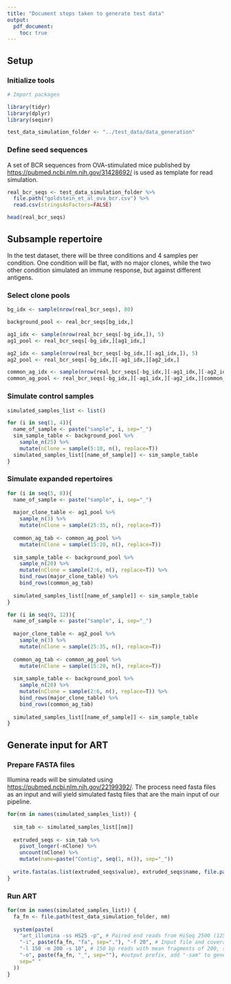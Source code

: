 ```yaml
---
title: "Document steps taken to generate test data"
output:
  pdf_document:
    toc: true
---
```


## Setup

### Initialize tools

```r
# Import packages

library(tidyr)
library(dplyr)
library(seqinr)
```

```r
test_data_simulation_folder <- "../test_data/data_generation"
```


### Define seed sequences

A set of BCR sequences from OVA-stimulated mice published by [https://pubmed.ncbi.nlm.nih.gov/31428692/](Goldstein et al.) is used as template for read simulation.

```r
real_bcr_seqs <- test_data_simulation_folder %>%
  file.path("goldstein_et_al_ova_bcr.csv") %>%
  read.csv(stringsAsFactors=FALSE)

head(real_bcr_seqs)
```

## Subsample repertoire

In the test dataset, there will be three conditions and 4 samples per condition. One condition will be flat, with no major clones, while the two other condition simulated an immune response, but against different antigens.

### Select clone pools

```r
bg_idx <- sample(nrow(real_bcr_seqs), 80)

background_pool <- real_bcr_seqs[bg_idx,]
```

```r
ag1_idx <- sample(nrow(real_bcr_seqs[-bg_idx,]), 5)
ag1_pool <- real_bcr_seqs[-bg_idx,][ag1_idx,]
```

```r
ag2_idx <- sample(nrow(real_bcr_seqs[-bg_idx,][-ag1_idx,]), 5)
ag2_pool <- real_bcr_seqs[-bg_idx,][-ag1_idx,][ag2_idx,]
```

```r
common_ag_idx <- sample(nrow(real_bcr_seqs[-bg_idx,][-ag1_idx,][-ag2_idx,]), 2)
common_ag_pool <- real_bcr_seqs[-bg_idx,][-ag1_idx,][-ag2_idx,][common_ag_idx,]
```

### Simulate control samples

```r
simulated_samples_list <- list()

for (i in seq(1, 4)){
  name_of_sample <- paste("sample", i, sep="_")
  sim_sample_table <- background_pool %>%
    sample_n(25) %>%
    mutate(nClone = sample(5:10, n(), replace=T))
  simulated_samples_list[[name_of_sample]] <- sim_sample_table 
}
```

### Simulate expanded repertoires

```r
for (i in seq(5, 8)){
  name_of_sample <- paste("sample", i, sep="_")
  
  major_clone_table <- ag1_pool %>%
    sample_n(3) %>%
    mutate(nClone = sample(25:35, n(), replace=T))
  
  common_ag_tab <- common_ag_pool %>%
    mutate(nClone = sample(15:20, n(), replace=T))
  
  sim_sample_table <- background_pool %>%
    sample_n(20) %>%
    mutate(nClone = sample(2:6, n(), replace=T)) %>%
    bind_rows(major_clone_table) %>%
    bind_rows(common_ag_tab)
  
  simulated_samples_list[[name_of_sample]] <- sim_sample_table 
}
```

```r
for (i in seq(9, 12)){
  name_of_sample <- paste("sample", i, sep="_")
  
  major_clone_table <- ag2_pool %>%
    sample_n(3) %>%
    mutate(nClone = sample(25:35, n(), replace=T))
  
  common_ag_tab <- common_ag_pool %>%
    mutate(nClone = sample(15:20, n(), replace=T))
  
  sim_sample_table <- background_pool %>%
    sample_n(20) %>%
    mutate(nClone = sample(2:6, n(), replace=T)) %>%
    bind_rows(major_clone_table) %>%
    bind_rows(common_ag_tab)
  
  simulated_samples_list[[name_of_sample]] <- sim_sample_table 
}
```

## Generate input for ART

### Prepare FASTA files

Illumina reads will be simulated using [https://pubmed.ncbi.nlm.nih.gov/22199392/](ART). The process need fasta files as an input and will yield simulated fastq files that are the main input of our pipeline.

```r
for(nm in names(simulated_samples_list)) {
  
  sim_tab <- simulated_samples_list[[nm]]
  
  extruded_seqs <- sim_tab %>%
    pivot_longer(-nClone) %>%
    uncount(nClone) %>%
    mutate(name=paste("Contig", seq(1, n()), sep="_"))
  
  write.fasta(as.list(extruded_seqs$value), extruded_seqs$name, file.path(test_data_simulation_folder, paste0(nm, ".fa")))
}
```

### Run ART

```r
for(nm in names(simulated_samples_list)) {
  fa_fn <- file.path(test_data_simulation_folder, nm)
  
  system(paste(
    "art_illumina -ss HS25 -p", # Paired end reads from HiSeq 2500 (125bp, 150bp)
    "-i", paste(fa_fn, "fa", sep="."), "-f 20", # Input file and coverage
    "-l 150 -m 200 -s 10", # 150 bp reads with mean fragments of 200, stdev 10
    "-o", paste(fa_fn, "_", sep=""), #output prefix, add "-sam" to generate also sam file
    sep=" "
  ))
}
```
